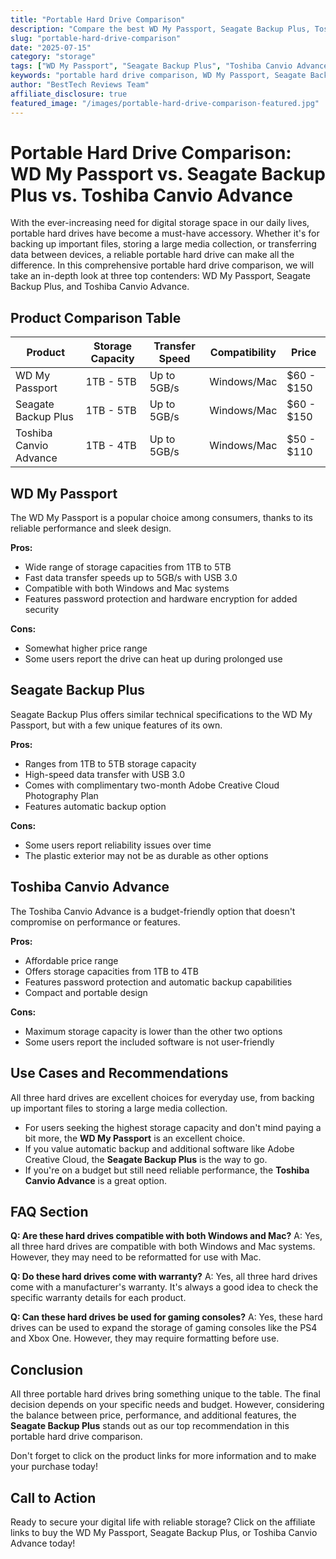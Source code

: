 ```yaml
---
title: "Portable Hard Drive Comparison"
description: "Compare the best WD My Passport, Seagate Backup Plus, Toshiba Canvio Advance and more. Find the perfect storage with our detailed reviews and recommendations."
slug: "portable-hard-drive-comparison"
date: "2025-07-15"
category: "storage"
tags: ["WD My Passport", "Seagate Backup Plus", "Toshiba Canvio Advance"]
keywords: "portable hard drive comparison, WD My Passport, Seagate Backup Plus, Toshiba Canvio Advance"
author: "BestTech Reviews Team"
affiliate_disclosure: true
featured_image: "/images/portable-hard-drive-comparison-featured.jpg"
---
```


# Portable Hard Drive Comparison: WD My Passport vs. Seagate Backup Plus vs. Toshiba Canvio Advance

With the ever-increasing need for digital storage space in our daily lives, portable hard drives have become a must-have accessory. Whether it's for backing up important files, storing a large media collection, or transferring data between devices, a reliable portable hard drive can make all the difference. In this comprehensive portable hard drive comparison, we will take an in-depth look at three top contenders: WD My Passport, Seagate Backup Plus, and Toshiba Canvio Advance.

## Product Comparison Table

| Product | Storage Capacity | Transfer Speed | Compatibility | Price |
|---------|------------------|----------------|---------------|-------|
| WD My Passport | 1TB - 5TB | Up to 5GB/s | Windows/Mac | $60 - $150 |
| Seagate Backup Plus | 1TB - 5TB | Up to 5GB/s | Windows/Mac | $60 - $150 |
| Toshiba Canvio Advance | 1TB - 4TB | Up to 5GB/s | Windows/Mac | $50 - $110 |

## WD My Passport

The WD My Passport is a popular choice among consumers, thanks to its reliable performance and sleek design. 

**Pros:**
- Wide range of storage capacities from 1TB to 5TB
- Fast data transfer speeds up to 5GB/s with USB 3.0
- Compatible with both Windows and Mac systems
- Features password protection and hardware encryption for added security

**Cons:**
- Somewhat higher price range
- Some users report the drive can heat up during prolonged use

## Seagate Backup Plus

Seagate Backup Plus offers similar technical specifications to the WD My Passport, but with a few unique features of its own. 

**Pros:**
- Ranges from 1TB to 5TB storage capacity
- High-speed data transfer with USB 3.0
- Comes with complimentary two-month Adobe Creative Cloud Photography Plan
- Features automatic backup option

**Cons:**
- Some users report reliability issues over time
- The plastic exterior may not be as durable as other options

## Toshiba Canvio Advance

The Toshiba Canvio Advance is a budget-friendly option that doesn't compromise on performance or features. 

**Pros:**
- Affordable price range
- Offers storage capacities from 1TB to 4TB
- Features password protection and automatic backup capabilities
- Compact and portable design

**Cons:**
- Maximum storage capacity is lower than the other two options
- Some users report the included software is not user-friendly

## Use Cases and Recommendations

All three hard drives are excellent choices for everyday use, from backing up important files to storing a large media collection. 

- For users seeking the highest storage capacity and don't mind paying a bit more, the **WD My Passport** is an excellent choice. 
- If you value automatic backup and additional software like Adobe Creative Cloud, the **Seagate Backup Plus** is the way to go. 
- If you're on a budget but still need reliable performance, the **Toshiba Canvio Advance** is a great option.

## FAQ Section

**Q: Are these hard drives compatible with both Windows and Mac?**
A: Yes, all three hard drives are compatible with both Windows and Mac systems. However, they may need to be reformatted for use with Mac.

**Q: Do these hard drives come with warranty?**
A: Yes, all three hard drives come with a manufacturer's warranty. It's always a good idea to check the specific warranty details for each product.

**Q: Can these hard drives be used for gaming consoles?**
A: Yes, these hard drives can be used to expand the storage of gaming consoles like the PS4 and Xbox One. However, they may require formatting before use.

## Conclusion

All three portable hard drives bring something unique to the table. The final decision depends on your specific needs and budget. However, considering the balance between price, performance, and additional features, the **Seagate Backup Plus** stands out as our top recommendation in this portable hard drive comparison. 

Don't forget to click on the product links for more information and to make your purchase today!

## Call to Action

Ready to secure your digital life with reliable storage? Click on the affiliate links to buy the WD My Passport, Seagate Backup Plus, or Toshiba Canvio Advance today!